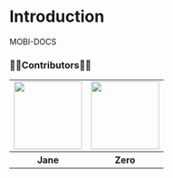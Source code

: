 # Introduction

MOBI-DOCS

### 👩‍💻Contributors🧑‍💻

<table>
  <tbody>
    <tr>
      <td>
        <a href="https://github.com/JeongwooHam">
          <img
            src="https://avatars.githubusercontent.com/u/123251211?v=4"
            width="120px"
            height="120px"
          />
        </a>
      </td>
      <td>
        <a href="https://github.com/Jihyeong00">
          <img
            src="https://avatars.githubusercontent.com/u/115636461?v=4"
            width="120px"
            height="120px"
          />
        </a>
      </td>
    </tr>
    <tr>
      <th>Jane</th>
      <th>Zero</th>
    </tr>
  </tbody>
</table>
